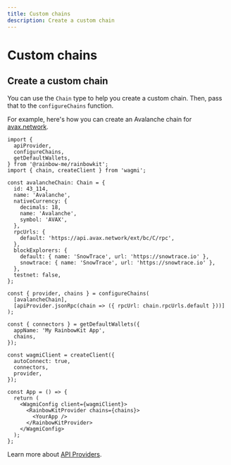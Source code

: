 ```yaml
---
title: Custom chains
description: Create a custom chain
---
```


# Custom chains

## Create a custom chain

You can use the `Chain` type to help you create a custom chain. Then, pass that to the `configureChains` function.

For example, here's how you can create an Avalanche chain for [avax.network](https://avax.network).

```tsx
import {
  apiProvider,
  configureChains,
  getDefaultWallets,
} from '@rainbow-me/rainbowkit';
import { chain, createClient } from 'wagmi';

const avalancheChain: Chain = {
  id: 43_114,
  name: 'Avalanche',
  nativeCurrency: {
    decimals: 18,
    name: 'Avalanche',
    symbol: 'AVAX',
  },
  rpcUrls: {
    default: 'https://api.avax.network/ext/bc/C/rpc',
  },
  blockExplorers: {
    default: { name: 'SnowTrace', url: 'https://snowtrace.io' },
    snowtrace: { name: 'SnowTrace', url: 'https://snowtrace.io' },
  },
  testnet: false,
};

const { provider, chains } = configureChains(
  [avalancheChain],
  [apiProvider.jsonRpc(chain => ({ rpcUrl: chain.rpcUrls.default }))]
);

const { connectors } = getDefaultWallets({
  appName: 'My RainbowKit App',
  chains,
});

const wagmiClient = createClient({
  autoConnect: true,
  connectors,
  provider,
});

const App = () => {
  return (
    <WagmiConfig client={wagmiClient}>
      <RainbowKitProvider chains={chains}>
        <YourApp />
      </RainbowKitProvider>
    </WagmiConfig>
  );
};
```

Learn more about [API Providers](/docs/api-providers).
